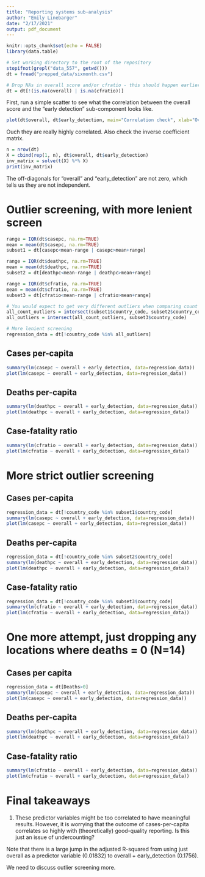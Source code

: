 ---
title: "Reporting systems sub-analysis"
author: "Emily Linebarger"
date: "2/17/2021"
output: pdf_document
---

```{r setup, include=FALSE}
knitr::opts_chunk$set(echo = FALSE)
library(data.table)

# Set working directory to the root of the repository 
stopifnot(grepl("data_557", getwd()))
dt = fread("prepped_data/sixmonth.csv")

# Drop NAs in overall score and/or cfratio - this should happen earlier in the prep step. 
dt = dt[!(is.na(overall) | is.na(cfratio))]
```

First, run a simple scatter to see what the correlation between the overall score and the "early detection" sub-component looks like. 
```{r exploratory_analysis}
plot(dt$overall, dt$early_detection, main="Correlation check", xlab="Overall score", ylab="Early detection sub-component score")
```


Ouch they are really highly correlated. 
Also check the inverse coefficient matrix. 

```{r coef_matrix} 
n = nrow(dt)
X = cbind(rep(1, n), dt$overall, dt$early_detection)
inv_matrix = solve(t(X) %*% X)
print(inv_matrix)
```

The off-diagonals for "overall" and "early_detection" are not zero, which tells us they are not independent. 

# Outlier screening, with more lenient screen

```{r outlier_screening} 
range = IQR(dt$casepc, na.rm=TRUE)
mean = mean(dt$casepc, na.rm=TRUE)
subset1 = dt[casepc<mean-range | casepc>mean+range]

range = IQR(dt$deathpc, na.rm=TRUE)
mean = mean(dt$deathpc, na.rm=TRUE)
subset2 = dt[deathpc<mean-range | deathpc>mean+range]

range = IQR(dt$cfratio, na.rm=TRUE)
mean = mean(dt$cfratio, na.rm=TRUE)
subset3 = dt[cfratio<mean-range | cfratio>mean+range]

# You would expect to get very different outliers when comparing count variables to the ratio of cases/deaths. 
all_count_outliers = intersect(subset1$country_code, subset2$country_code)
all_outliers = intersect(all_count_outliers, subset3$country_code)

# More lenient screening
regression_data = dt[!country_code %in% all_outliers]
```

## Cases per-capita  

```{r reg1}
summary(lm(casepc ~ overall + early_detection, data=regression_data))
plot(lm(casepc ~ overall + early_detection, data=regression_data))
```

## Deaths per-capita 

```{r reg2}
summary(lm(deathpc ~ overall + early_detection, data=regression_data))
plot(lm(deathpc ~ overall + early_detection, data=regression_data))
```

## Case-fatality ratio
```{r reg3}
summary(lm(cfratio ~ overall + early_detection, data=regression_data))
plot(lm(cfratio ~ overall + early_detection, data=regression_data))
```

# More strict outlier screening 

## Cases per-capita  

```{r reg1.1}
regression_data = dt[!country_code %in% subset1$country_code]
summary(lm(casepc ~ overall + early_detection, data=regression_data))
plot(lm(casepc ~ overall + early_detection, data=regression_data))
```

## Deaths per-capita 

```{r reg2.1}
regression_data = dt[!country_code %in% subset2$country_code]
summary(lm(deathpc ~ overall + early_detection, data=regression_data))
plot(lm(deathpc ~ overall + early_detection, data=regression_data))
```

## Case-fatality ratio
```{r reg3.1}
regression_data = dt[!country_code %in% subset3$country_code]
summary(lm(cfratio ~ overall + early_detection, data=regression_data))
plot(lm(cfratio ~ overall + early_detection, data=regression_data))
```

# One more attempt, just dropping any locations where deaths = 0 (N=14)

## Cases per capita
```{r reg1.2}
regression_data = dt[Deaths>0]
summary(lm(casepc ~ overall + early_detection, data=regression_data))
plot(lm(casepc ~ overall + early_detection, data=regression_data))
```

## Deaths per-capita 

```{r reg2.2}
summary(lm(deathpc ~ overall + early_detection, data=regression_data))
plot(lm(deathpc ~ overall + early_detection, data=regression_data))
```

## Case-fatality ratio
```{r reg3.2}
summary(lm(cfratio ~ overall + early_detection, data=regression_data))
plot(lm(cfratio ~ overall + early_detection, data=regression_data))
```

# Final takeaways 
1. These predictor variables might be too correlated to have meaningful results. However, it is worrying that the outcome of cases-per-capita correlates so highly with (theoretically) good-quality reporting. Is this just an issue of undercounting? 

Note that there is a large jump in the adjusted R-squared from using just overall as a predictor variable (0.01832) to overall + early_detection (0.1756). 

We need to discuss outlier screening more. 
